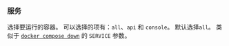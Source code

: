 ### 服务

选择要运行的容器。
可以选择的项有：`all`、`api` 和 `console`。
默认选择`all`。
类似于 [`docker compose down`][docker compose logs] 的 `SERVICE` 参数。

[docker compose logs]: https://docs.docker.com/reference/cli/docker/compose/logs/